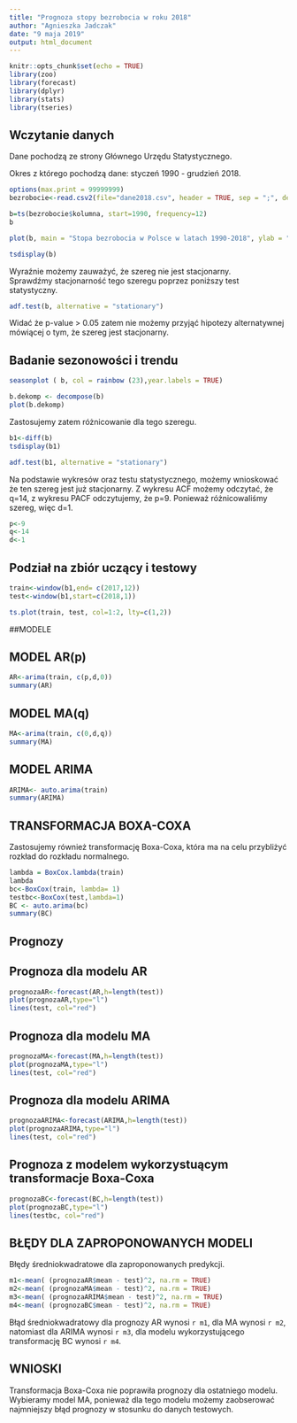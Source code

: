 ```yaml
---
title: "Prognoza stopy bezrobocia w roku 2018"
author: "Agnieszka Jadczak"
date: "9 maja 2019"
output: html_document
---
```


```r
knitr::opts_chunk$set(echo = TRUE)
library(zoo)
library(forecast)
library(dplyr)
library(stats)
library(tseries)
```


## Wczytanie danych 

Dane pochodzą ze strony Głównego Urzędu Statystycznego.
  
Okres z którego pochodzą dane: styczeń 1990 - grudzień 2018. 

```r
options(max.print = 99999999) 
bezrobocie<-read.csv2(file="dane2018.csv", header = TRUE, sep = ";", dec = ",")
```


```r
b=ts(bezrobocie$kolumna, start=1990, frequency=12)
b
```

```r
plot(b, main = "Stopa bezrobocia w Polsce w latach 1990-2018", ylab = "Stopa bezrobocia",xlab = "Lata")
```


```r
tsdisplay(b)
```


Wyraźnie możemy zauważyć, że szereg nie jest stacjonarny.  
Sprawdźmy stacjonarność tego szeregu poprzez poniższy test statystyczny.
```r

adf.test(b, alternative = "stationary")

```
Widać że p-value > 0.05 zatem nie możemy przyjąć hipotezy alternatywnej mówiącej o tym, że szereg jest stacjonarny.

## Badanie sezonowości i trendu

```r
seasonplot ( b, col = rainbow (23),year.labels = TRUE)
```


```r
b.dekomp <- decompose(b)
plot(b.dekomp)
```

Zastosujemy zatem różnicowanie dla tego szeregu.
```r
b1<-diff(b)
tsdisplay(b1)
```

```r
adf.test(b1, alternative = "stationary")
```

Na podstawie wykresów oraz testu statystycznego, możemy wnioskować że ten szereg jest już stacjonarny.
Z wykresu ACF możemy odczytać, że q=14, z wykresu PACF odczytujemy, że p=9.
Ponieważ różnicowaliśmy szereg, więc d=1.

```r
p<-9
q<-14
d<-1
```

## Podział na zbiór uczący i testowy

```r
train<-window(b1,end= c(2017,12))
test<-window(b1,start=c(2018,1))
```


```r
ts.plot(train, test, col=1:2, lty=c(1,2))
```

##MODELE

## MODEL AR(p)

```r
AR<-arima(train, c(p,d,0))
summary(AR)
```

## MODEL MA(q)
```r
MA<-arima(train, c(0,d,q))
summary(MA)
```

## MODEL ARIMA
```r
ARIMA<- auto.arima(train)
summary(ARIMA)
```

## TRANSFORMACJA BOXA-COXA

Zastosujemy również transformację Boxa-Coxa, która ma na celu przybliżyć rozkład do rozkładu normalnego. 

```r
lambda = BoxCox.lambda(train)
lambda
bc<-BoxCox(train, lambda= 1)
testbc<-BoxCox(test,lambda=1)
BC <- auto.arima(bc)
summary(BC)
```


## Prognozy

## Prognoza dla modelu AR
```r
prognozaAR<-forecast(AR,h=length(test))
plot(prognozaAR,type="l")
lines(test, col="red")
```


## Prognoza dla modelu MA
```r
prognozaMA<-forecast(MA,h=length(test))
plot(prognozaMA,type="l")
lines(test, col="red")
```

## Prognoza dla modelu ARIMA
```r
prognozaARIMA<-forecast(ARIMA,h=length(test))
plot(prognozaARIMA,type="l")
lines(test, col="red")
```

## Prognoza z modelem wykorzystuącym transformacje Boxa-Coxa
```r
prognozaBC<-forecast(BC,h=length(test))
plot(prognozaBC,type="l")
lines(testbc, col="red")
```

## BŁĘDY DLA ZAPROPONOWANYCH MODELI

Błędy średniokwadratowe dla zaproponowanych predykcji.
```r
m1<-mean( (prognozaAR$mean - test)^2, na.rm = TRUE)
m2<-mean( (prognozaMA$mean - test)^2, na.rm = TRUE)
m3<-mean( (prognozaARIMA$mean - test)^2, na.rm = TRUE)
m4<-mean( (prognozaBC$mean - test)^2, na.rm = TRUE)
```

Błąd średniokwadratowy dla prognozy AR wynosi `r m1`, dla MA wynosi `r m2`, natomiast dla ARIMA wynosi `r m3`, dla modelu wykorzystującego transformację BC wynosi `r m4`. 

## WNIOSKI

Transformacja Boxa-Coxa nie poprawiła prognozy dla ostatniego modelu.
Wybieramy model MA, ponieważ dla tego modelu możemy zaobserować najmniejszy błąd prognozy w stosunku do danych testowych.
